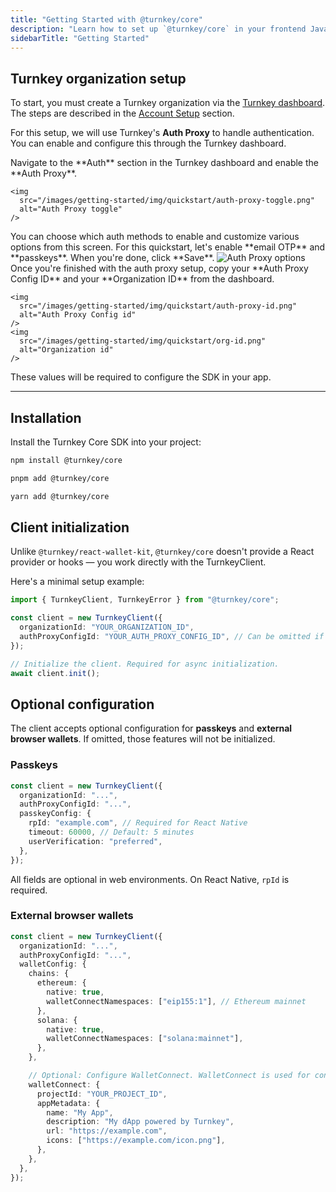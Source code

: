 ```yaml
---
title: "Getting Started with @turnkey/core"
description: "Learn how to set up `@turnkey/core` in your frontend JavaScript application. This page will guide you through creating a Turnkey organization, configuring authentication, installing the SDK, and initializing the client."
sidebarTitle: "Getting Started"
---
```


## Turnkey organization setup

To start, you must create a Turnkey organization via the [Turnkey dashboard](https://app.turnkey.com). The steps are described in the [Account Setup](/getting-started/quickstart) section.

For this setup, we will use Turnkey's **Auth Proxy** to handle authentication. You can enable and configure this through the Turnkey dashboard.

<Steps>
  <Step title="Enable auth proxy">
    Navigate to the **Auth** section in the Turnkey dashboard and enable the
    **Auth Proxy**.

    <img
      src="/images/getting-started/img/quickstart/auth-proxy-toggle.png"
      alt="Auth Proxy toggle"
    />

  </Step>

<Step title="Customize auth methods">
  You can choose which auth methods to enable and customize various options from
  this screen. For this quickstart, let's enable **email OTP** and **passkeys**.
  When you're done, click **Save**.
  <img
    src="/images/getting-started/img/quickstart/auth-proxy-options.png"
    alt="Auth Proxy options"
  />
</Step>

  <Step title="Finish up">
    Once you're finished with the auth proxy setup, copy your **Auth Proxy Config ID** and your **Organization ID** from the dashboard.

    <img
      src="/images/getting-started/img/quickstart/auth-proxy-id.png"
      alt="Auth Proxy Config id"
    />
    <img
      src="/images/getting-started/img/quickstart/org-id.png"
      alt="Organization id"
    />

These values will be required to configure the SDK in your app.

  </Step>
</Steps>

---

## Installation

Install the Turnkey Core SDK into your project:

<CodeGroup>

```bash npm
npm install @turnkey/core
```

```bash pnpm
pnpm add @turnkey/core
```

```bash yarn
yarn add @turnkey/core
```

</CodeGroup>

## Client initialization

Unlike `@turnkey/react-wallet-kit`, `@turnkey/core` doesn't provide a React provider or hooks — you work directly with the TurnkeyClient.

Here's a minimal setup example:

```ts
import { TurnkeyClient, TurnkeyError } from "@turnkey/core";

const client = new TurnkeyClient({
  organizationId: "YOUR_ORGANIZATION_ID",
  authProxyConfigId: "YOUR_AUTH_PROXY_CONFIG_ID", // Can be omitted if you don't use the Auth Proxy
});

// Initialize the client. Required for async initialization.
await client.init();
```

## Optional configuration

The client accepts optional configuration for **passkeys** and **external browser wallets**. If omitted, those features will not be initialized.

### Passkeys

```ts
const client = new TurnkeyClient({
  organizationId: "...",
  authProxyConfigId: "...",
  passkeyConfig: {
    rpId: "example.com", // Required for React Native
    timeout: 60000, // Default: 5 minutes
    userVerification: "preferred",
  },
});
```

All fields are optional in web environments. On React Native, `rpId` is required.

### External browser wallets

```ts
const client = new TurnkeyClient({
  organizationId: "...",
  authProxyConfigId: "...",
  walletConfig: {
    chains: {
      ethereum: {
        native: true,
        walletConnectNamespaces: ["eip155:1"], // Ethereum mainnet
      },
      solana: {
        native: true,
        walletConnectNamespaces: ["solana:mainnet"],
      },
    },

    // Optional: Configure WalletConnect. WalletConnect is used for connecting wallets from mobile devices.
    walletConnect: {
      projectId: "YOUR_PROJECT_ID",
      appMetadata: {
        name: "My App",
        description: "My dApp powered by Turnkey",
        url: "https://example.com",
        icons: ["https://example.com/icon.png"],
      },
    },
  },
});
```
